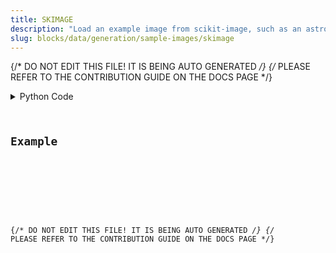 ```yaml
---
title: SKIMAGE
description: "Load an example image from scikit-image, such as an astronaut, the moon, a horse, etc."
slug: blocks/data/generation/sample-images/skimage
---
```


{/* DO NOT EDIT THIS FILE! IT IS BEING AUTO GENERATED */}
{/* PLEASE REFER TO THE CONTRIBUTION GUIDE ON THE DOCS PAGE */}


<PythonDocsDisplay docstring={docstring} />
<details>
<summary>Python Code</summary>



<Code code={pythonCode} lang="py" wrap theme="dracula" />

[Find this Flojoy Block on GitHub](https://github.com/flojoy-ai/blocks/blob/main/blocks/DATA/GENERATION/SAMPLE_IMAGES/SKIMAGE/SKIMAGE.py)

</details>

## Example


<GetHelpWidget />


<AppDisplay app={app} blockName="SKIMAGE" client:visible />


<Example />

{/* DO NOT EDIT THIS FILE! IT IS BEING AUTO GENERATED */}
{/* PLEASE REFER TO THE CONTRIBUTION GUIDE ON THE DOCS PAGE */}

